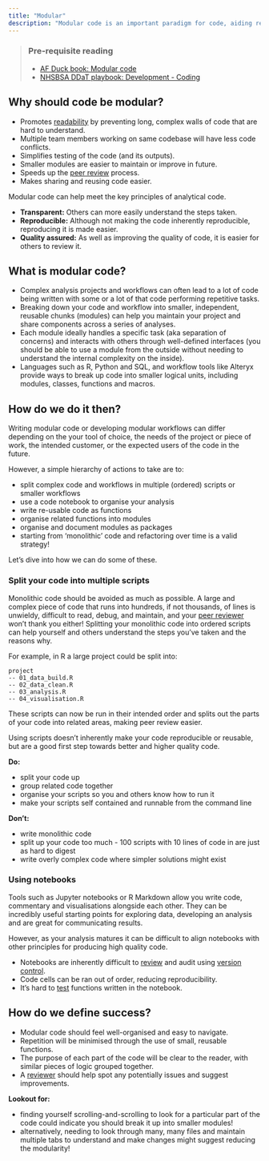 ```yaml
---
title: "Modular"
description: "Modular code is an important paradigm for code, aiding resuability and improving quality."
---
```


> ### Pre-requisite reading
>
> * [AF Duck book: Modular code][duck-book]
> * [NHSBSA DDaT playbook: Development - Coding][ddat-playbook]

## Why should code be modular?

* Promotes [readability][readable-code] by preventing long, complex walls of code that are hard to understand.
* Multiple team members working on same codebase will have less code conflicts.
* Simplifies testing of the code (and its outputs).
* Smaller modules are easier to maintain or improve in future.
* Speeds up the [peer review][peer-review] process.
* Makes sharing and reusing code easier.

Modular code can help meet the key principles of analytical code.

* **Transparent:** Others can more easily understand the steps taken.
* **Reproducible:** Although not making the code inherently reproducible, reproducing it is made easier.
* **Quality assured:** As well as improving the quality of code, it is easier for others to review it.

## What is modular code?

* Complex analysis projects and workflows can often lead to a lot of code being written with some or a lot of that code performing repetitive tasks.
* Breaking down your code and workflow into smaller, independent, reusable chunks (modules) can help you maintain your project and share components across a series of analyses.
* Each module ideally handles a specific task (aka separation of concerns) and interacts with others through well-defined interfaces (you should be able to use a module from the outside without needing to understand the internal complexity on the inside).
* Languages such as R, Python and SQL, and workflow tools like Alteryx provide ways to break up code into smaller logical units, including modules, classes, functions and macros.

## How do we do it then?

Writing modular code or developing modular workflows can differ depending on the your tool of choice, the needs of the project or piece of work, the intended customer, or the expected users of the code in the future.

However, a simple hierarchy of actions to take are to:

* split complex code and workflows in multiple (ordered) scripts or smaller workflows
* use a code notebook to organise your analysis
* write re-usable code as functions
* organise related functions into modules
* organise and document modules as packages
* starting from 'monolithic' code and refactoring over time is a valid strategy!

Let's dive into how we can do some of these.

### Split your code into multiple scripts

Monolithic code should be avoided as much as possible. A large and complex piece of code that runs into hundreds, if not thousands, of lines is unwieldy, difficult to read, debug, and maintain, and your [peer reviewer][peer-review] won't thank you either! Splitting your monolithic code into ordered scripts can help yourself and others understand the steps you've taken and the reasons why.

<!-- DRAFT NOTE: intention here is to provide examples for the various tools that teams use e.g. R, Python, SQL, Alteryx, VBA (also need to be conscious of future data platform) -->

For example, in R a large project could be split into:

```
project
-- 01_data_build.R
-- 02_data_clean.R
-- 03_analysis.R
-- 04_visualisation.R
```

These scripts can now be run in their intended order and splits out the parts of your code into related areas, making peer review easier.

Using scripts doesn't inherently make your code reproducible or reusable, but are a good first step towards better and higher quality code.

**Do:**

* split your code up
* group related code together
* organise your scripts so you and others know how to run it
* make your scripts self contained and runnable from the command line

**Don't:**

* write monolithic code
* split up your code too much - 100 scripts with 10 lines of code in are just as hard to digest
* write overly complex code where simpler solutions might exist

### Using notebooks

Tools such as Jupyter notebooks or R Markdown allow you write code, commentary and visualisations alongside each other. 
They can be incredibly useful starting points for exploring data, developing an analysis and are great for communicating results. 

However, as your analysis matures it can be difficult to align notebooks with other principles for producing high quality code.

* Notebooks are inherently difficult to [review][peer-review] and audit using [version control][version-control].
* Code cells can be ran out of order, reducing reproducibility.
* It's hard to [test][testing] functions written in the notebook.

## How do we define success?

* Modular code should feel well-organised and easy to navigate.
* Repetition will be minimised through the use of small, reusable functions.
* The purpose of each part of the code will be clear to the reader, with similar pieces of logic grouped together.
* A [reviewer][peer-review] should help spot any potentially issues and suggest improvements.

**Lookout for:**

* finding yourself scrolling-and-scrolling to look for a particular part of the code could indicate you should break it up into smaller modules!
* alternatively, needing to look through many, many files and maintain multiple tabs to understand and make changes might suggest reducing the modularity!


[duck-book]: https://best-practice-and-impact.github.io/qa-of-code-guidance/modular_code.html
[ddat-playbook]: https://nhsbsa.github.io/nhsbsa-digital-playbook/development/coding/
[readable-code]: /guidance/02-develop/pages/02-readable.qmd
[peer-review]: /guidance/04-peer-review/pages/07-peer-reviewed.qmd
[version-control]: /guidance/02-develop/pages/03-version-controlled.qmd
[testing]: /guidance/02-develop/pages/04-tested.qmd
